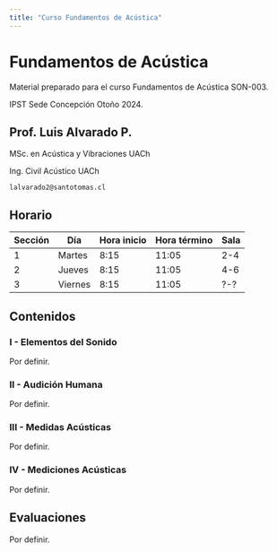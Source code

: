 ```yaml
---
title: "Curso Fundamentos de Acústica"
---
```


# Fundamentos de Acústica

Material preparado para el curso Fundamentos de Acústica SON-003.

IPST Sede Concepción Otoño 2024.

## Prof. Luis Alvarado P.
MSc. en Acústica y Vibraciones UACh

Ing. Civil Acústico UACh

`lalvarado2@santotomas.cl`


## Horario

| Sección | Día | Hora inicio | Hora término | Sala |
| --- | --- | --- | --- | --- |
| 1 | Martes | 8:15 | 11:05 | 2-4 |
| 2 | Jueves | 8:15 | 11:05 | 4-6 |
| 3 | Viernes | 8:15 | 11:05 | ?-? |

## Contenidos

### I - Elementos del Sonido
Por definir.

### II - Audición Humana
Por definir.

### III - Medidas Acústicas
Por definir.

### IV - Mediciones Acústicas
Por definir.

## Evaluaciones
Por definir.